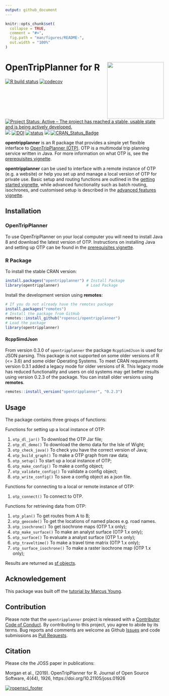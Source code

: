 ```yaml
---
output: github_document
---
```


<!-- README.md is generated from README.Rmd. Please edit that file -->

```r
knitr::opts_chunk$set(
  collapse = TRUE,
  comment = "#>",
  fig.path = "man/figures/README-",
  out.width = "100%"
)
```

# OpenTripPlanner for R <a href='https://itsleeds.github.io/'><img src='man/figures/logo.png' align="right" height=180/></a>

[![R build status](https://github.com/ropensci/opentripplanner/workflows/R-CMD-check/badge.svg)](https://github.com/ropensci/opentripplanner/actions)
[![codecov](https://codecov.io/gh/ropensci/opentripplanner/branch/master/graph/badge.svg?token=iLEB77PnMk)](https://app.codecov.io/gh/ropensci/opentripplanner) 
[![Project Status: Active – The project has reached a stable, usable state and is being actively developed.](https://www.repostatus.org/badges/latest/active.svg)](https://www.repostatus.org/#active)
[![](https://badges.ropensci.org/295_status.svg)](https://github.com/ropensci/software-review/issues/295)
[![DOI](https://zenodo.org/badge/DOI/10.5281/zenodo.3558311.svg)](https://doi.org/10.5281/zenodo.3558311)
[![status](https://joss.theoj.org/papers/10.21105/joss.01926/status.svg)](https://joss.theoj.org/papers/10.21105/joss.01926)
[![](https://cranlogs.r-pkg.org/badges/grand-total/opentripplanner)](https://cran.r-project.org/package=opentripplanner)
[![CRAN_Status_Badge](http://www.r-pkg.org/badges/version/opentripplanner)](https://cran.r-project.org/package=opentripplanner)


**opentripplanner** is an R package that provides a simple yet flexible interface to [OpenTripPlanner (OTP)](https://www.opentripplanner.org/). OTP is a multimodal trip planning service written in Java. For more information on what OTP is, see the [prerequisites vignette](https://docs.ropensci.org/opentripplanner/articles/prerequisites.html).

**opentripplanner** can be used to interface with a remote instance of OTP (e.g. a website) or help you set up and manage a local version of OTP for private use.  Basic setup and routing functions are outlined in the [getting started vignette](https://docs.ropensci.org/opentripplanner/articles/opentripplanner.html), while advanced functionality such as batch routing, isochrones, and customised setup is described in the [advanced features vignette](https://docs.ropensci.org/opentripplanner/articles/advanced_features.html).

## Installation

### OpenTripPlanner

To use OpenTripPlanner on your local computer you will need to install Java 8 and download the latest version of OTP. Instructions on installing Java and setting up OTP can be found in the [prerequisites vignette](https://docs.ropensci.org/opentripplanner/articles/prerequisites.html).

### R Package

To install the stable CRAN version:

```r
install.packages("opentripplanner") # Install Package
library(opentripplanner)            # Load Package
```

Install the development version using **remotes**:

```r
# If you do not already have the remotes package
install.packages("remotes")
# Install the package from GitHub
remotes::install_github("ropensci/opentripplanner")
# Load the package
library(opentripplanner)
```

#### RcppSimdJson

From version 0.3.0 of `opentripplanner` the package `RcppSimdJson` is used for JSON parsing. This package is not supported on some older versions of R (<= 3.6) and some older Operating Systems. To meet CRAN requirements version 0.3.1 added a legacy mode for older versions of R. This legacy mode has reduced functionality and users on old systems may get better results using version 0.2.3 of the package. You can install older versions using **remotes**.

```r
remotes::install_version("opentripplanner", "0.2.3")
```

## Usage

The package contains three groups of functions:

Functions for setting up a local instance of OTP:

1. `otp_dl_jar()`          To download the OTP Jar file;
1. `otp_dl_demo()`         To download the demo data for the Isle of Wight;
1. `otp_check_java()`      To check you have the correct version of Java;
1. `otp_build_graph()`     To make a OTP graph from raw data;
1. `otp_setup()`           To start up a local instance of OTP;
1. `otp_make_config()`     To make a config object;
1. `otp_validate_config()` To validate a config object;
1. `otp_write_config()`    To save a config object as a json file.

Functions for connecting to a local or remote instance of OTP:

1. `otp_connect()`      To connect to OTP.

Functions for retrieving data from OTP:

1. `otp_plan()`              To get routes from A to B;
1. `otp_geocode()`           To get the locations of named places e.g. road names.
1. `otp_isochrone()`         To get isochrone maps (OTP 1.x only);
1. `otp_make_surface()`      To make an analyst surface (OTP 1.x only);
1. `otp_surface()`           To evaluate a analyst surface (OTP 1.x only);
1. `otp_traveltime()`        To make a travel time matrix (OTP 1.x only);
1. `otp_surface_isochrone()` To make a raster isochrone map (OTP 1.x only);

Results are returned as [sf objects](https://CRAN.R-project.org/package=sf).


## Acknowledgement

This package was built off the [tutorial by Marcus Young](https://github.com/marcusyoung/otp-tutorial).

## Contribution

Please note that the `opentripplanner` project is released with a [Contributor Code of Conduct](https://github.com/ropensci/opentripplanner/blob/master/CODE_OF_CONDUCT.md). By contributing to this project, you agree to abide by its terms. Bug reports and comments are welcome as Github [Issues](https://github.com/ropensci/opentripplanner/issues) and code submissions as [Pull Requests](https://github.com/ropensci/opentripplanner/pulls).


## Citation

Please cite the JOSS paper in publications:

Morgan et al., (2019). OpenTripPlanner for R. Journal of Open Source Software,
  4(44), 1926, https://doi.org/10.21105/joss.01926



[![ropensci_footer](https://ropensci.org/public_images/ropensci_footer.png)](https://ropensci.org)

